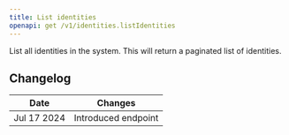 ```yaml
---
title: List identities
openapi: get /v1/identities.listIdentities
---
```


List all identities in the system. This will return a paginated list of identities.

## Changelog

| Date        | Changes             |
|-------------|---------------------|
| Jul 17 2024 | Introduced endpoint |
